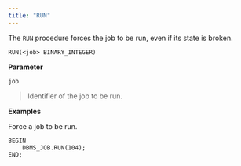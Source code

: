 ```yaml
---
title: "RUN"
---
```




The `RUN` procedure forces the job to be run, even if its state is broken.

    RUN(<job> BINARY_INTEGER)

**Parameter**

`job`

> Identifier of the job to be run.

**Examples**

Force a job to be run.

    BEGIN
        DBMS_JOB.RUN(104);
    END;
